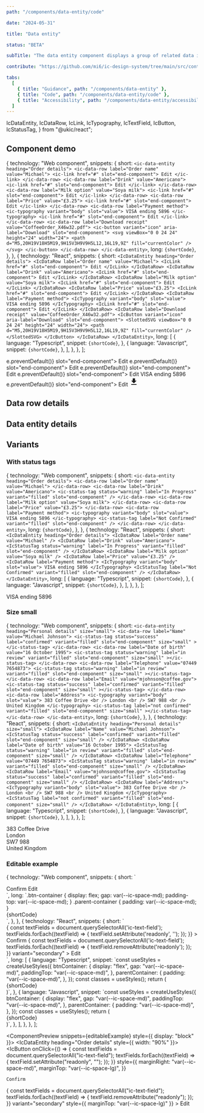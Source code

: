 ```yaml
---
path: "/components/data-entity/code"

date: "2024-05-31"

title: "Data entity"

status: "BETA"

subTitle: "The data entity component displays a group of related data in a consistent and easy to consume way."

contribute: "https://github.com/mi6/ic-design-system/tree/main/src/content/structured/components/data-entity"

tabs:
  [
    { title: "Guidance", path: "/components/data-entity" },
    { title: "Code", path: "/components/data-entity/code" },
    { title: "Accessibility", path: "/components/data-entity/accessibility" },
  ]
---
```


  IcDataEntity,
  IcDataRow,
  IcLink,
  IcTypography,
  IcTextField,
  IcButton,
  IcStatusTag,
} from "@ukic/react";

## Component demo

  {
    technology: "Web component",
    snippets: {
      short: `<ic-data-entity heading="Order details">
  <ic-data-row label="Order name" value="Michael">
    <ic-link href="#" slot="end-component">
      Edit
    </ic-link>
  </ic-data-row>
  <ic-data-row label="Drink" value="Americano">
    <ic-link href="#" slot="end-component">
      Edit
    </ic-link>
  </ic-data-row>
  <ic-data-row label="Milk option" value="Soya milk">
    <ic-link href="#" slot="end-component">
      Edit
    </ic-link>
  </ic-data-row>
  <ic-data-row label="Price" value="£3.25">
    <ic-link href="#" slot="end-component">
      Edit
    </ic-link>
  </ic-data-row>
  <ic-data-row label="Payment method">
    <ic-typography variant="body" slot="value">
      VISA ending 5896
    </ic-typography>
    <ic-link href="#" slot="end-component">
      Edit
    </ic-link>
  </ic-data-row>
  <ic-data-row label="Download receipt" value="CoffeeOrder_X46w32.pdf">
    <ic-button variant="icon" aria-label="Download" slot="end-component">
      <svg viewBox="0 0 24 24" height="24" width="24">
        <path
          d="M5,20H19V18H5M19,9H15V3H9V9H5L12,16L19,9Z"
          fill="currentColor"
        />
      </svg>
    </ic-button>
  </ic-data-row>
</ic-data-entity>`,
      long: `{shortCode}`,
    },
  },
  {
    technology: "React",
    snippets: {
      short: `<IcDataEntity heading="Order details">
  <IcDataRow label="Order name" value="Michael">
    <IcLink href="#" slot="end-component">
      Edit
    </IcLink>
  </IcDataRow>
  <IcDataRow label="Drink" value="Americano">
    <IcLink href="#" slot="end-component">
      Edit
    </IcLink>
  </IcDataRow>
  <IcDataRow label="Milk option" value="Soya milk">
    <IcLink href="#" slot="end-component">
      Edit
    </IcLink>
  </IcDataRow>
  <IcDataRow label="Price" value="£3.25">
    <IcLink href="#" slot="end-component">
      Edit
    </IcLink>
  </IcDataRow>
  <IcDataRow label="Payment method">
    <IcTypography variant="body" slot="value">
      VISA ending 5896
    </IcTypography>
    <IcLink href="#" slot="end-component">
      Edit
    </IcLink>
  </IcDataRow>
  <IcDataRow label="Download receipt" value="CoffeeOrder_X46w32.pdf">
    <IcButton variant="icon" aria-label="Download" slot="end-component">
      <SlottedSVG viewBox="0 0 24 24" height="24" width="24">
        <path
          d="M5,20H19V18H5M19,9H15V3H9V9H5L12,16L19,9Z"
          fill="currentColor"
        />
      </SlottedSVG>
    </IcButton>
  </IcDataRow>
</IcDataEntity>`,
      long: [
        {
          language: "Typescript",
          snippet: `{shortCode}`,
        },
        {
          language: "Javascript",
          snippet: `{shortCode}`,
        },
      ],
    },
  },
];

<ComponentPreview snippets={snippets}>
  <IcDataEntity heading="Order details" style={{ width: "90%" }}>
    <IcDataRow label="Order name" value="Michael">
      <IcLink href="#" onClick={(e) => e.preventDefault()} slot="end-component">
        Edit
      </IcLink>
    </IcDataRow>
    <IcDataRow label="Drink" value="Americano">
      <IcLink href="#" onClick={(e) => e.preventDefault()} slot="end-component">
        Edit
      </IcLink>
    </IcDataRow>
    <IcDataRow label="Milk option" value="Soya milk">
      <IcLink href="#" onClick={(e) => e.preventDefault()} slot="end-component">
        Edit
      </IcLink>
    </IcDataRow>
    <IcDataRow label="Price" value="£3.25">
      <IcLink href="#" onClick={(e) => e.preventDefault()} slot="end-component">
        Edit
      </IcLink>
    </IcDataRow>
    <IcDataRow label="Payment method">
      <IcTypography variant="body" slot="value">
        VISA ending 5896
      </IcTypography>
      <IcLink href="#" onClick={(e) => e.preventDefault()} slot="end-component">
        Edit
      </IcLink>
    </IcDataRow>
    <IcDataRow label="Download receipt" value="CoffeeOrder_X46w32.pdf">
      <IcButton variant="icon" aria-label="Download" slot="end-component">
        <svg viewBox="0 0 24 24" height="24" width="24">
          <path
            d="M5,20H19V18H5M19,9H15V3H9V9H5L12,16L19,9Z"
            fill="currentColor"
          />
        </svg>
      </IcButton>
    </IcDataRow>
  </IcDataEntity>
</ComponentPreview>

## Data row details

<ComponentDetails component="ic-data-row" />

## Data entity details

<ComponentDetails component="ic-data-entity" />

## Variants

### With status tags

  {
    technology: "Web component",
    snippets: {
      short: `<ic-data-entity heading="Order details">
  <ic-data-row label="Order name" value="Michael">
  </ic-data-row>
  <ic-data-row label="Drink" value="Americano">
    <ic-status-tag
      status="warning"
      label="In Progress"
      variant="filled"
      slot="end-component"
    />
  </ic-data-row>
  <ic-data-row label="Milk option" value="Soya milk">
  </ic-data-row>
  <ic-data-row label="Price" value="£3.25">
  </ic-data-row>
  <ic-data-row label="Payment method">
    <ic-typography variant="body" slot="value">
      VISA ending 5896
    </ic-typography>
    <ic-status-tag
      label="Not Confirmed"
      variant="filled"
      slot="end-component"
    />
  </ic-data-row>
</ic-data-entity>`,
      long: `{shortCode}`,
    },
  },
  {
    technology: "React",
    snippets: {
      short: `<IcDataEntity heading="Order details">
  <IcDataRow label="Order name" value="Michael" />
  <IcDataRow label="Drink" value="Americano">
    <IcStatusTag
      status="warning"
      label="In Progress"
      variant="filled"
      slot="end-component"
    />
  </IcDataRow>
  <IcDataRow label="Milk option" value="Soya milk" />
  <IcDataRow label="Price" value="£3.25" />
  <IcDataRow label="Payment method">
    <IcTypography variant="body" slot="value">
      VISA ending 5896
    </IcTypography>
    <IcStatusTag
      label="Not Confirmed"
      variant="filled"
      slot="end-component"
    />
  </IcDataRow>
</IcDataEntity>`,
      long: [
        {
          language: "Typescript",
          snippet: `{shortCode}`,
        },
        {
          language: "Javascript",
          snippet: `{shortCode}`,
        },
      ],
    },
  },
];

<ComponentPreview snippets={withStatusTags}>
  <IcDataEntity heading="Order details" style={{ width: "90%" }}>
    <IcDataRow label="Order name" value="Michael" />
    <IcDataRow label="Drink" value="Americano">
      <IcStatusTag
        status="warning"
        label="In Progress"
        variant="filled"
        slot="end-component"
      />
    </IcDataRow>
    <IcDataRow label="Milk option" value="Soya milk" />
    <IcDataRow label="Price" value="£3.25" />
    <IcDataRow label="Payment method">
      <IcTypography variant="body" slot="value">
        VISA ending 5896
      </IcTypography>
      <IcStatusTag
        label="Not Confirmed"
        variant="filled"
        slot="end-component"
      />
    </IcDataRow>
  </IcDataEntity>
</ComponentPreview>

### Size small

  {
    technology: "Web component",
    snippets: {
      short: `<ic-data-entity heading="Personal details" size="small">
  <ic-data-row label="Name" value="Michael Johnson">
    <ic-status-tag
      status="success"
      label="confirmed"
      variant="filled"
      slot="end-component"
      size="small"
    ></ic-status-tag>
  </ic-data-row>
  <ic-data-row label="Date of birth" value="16 October 1995">
    <ic-status-tag
      status="warning"
      label="in review"
      variant="filled"
      slot="end-component"
      size="small"
    ></ic-status-tag>
  </ic-data-row>
  <ic-data-row label="Telephone" value="07449 7654873">
    <ic-status-tag
      status="warning"
      label="in review"
      variant="filled"
      slot="end-component"
      size="small"
    ></ic-status-tag>
  </ic-data-row>
  <ic-data-row label="Email" value="mjohnson@coffee.gov">
    <ic-status-tag
      status="success"
      label="confirmed"
      variant="filled"
      slot="end-component"
      size="small"
    ></ic-status-tag>
  </ic-data-row>
  <ic-data-row label="Address">
    <ic-typography variant="body" slot="value">
      383 Coffee Drive
      <br />
      London
      <br />
      SW7 988
      <br />
      United Kingdom
    </ic-typography>
    <ic-status-tag
      label="not confirmed"
      variant="filled"
      slot="end-component"
      size="small"
    ></ic-status-tag>
  </ic-data-row>
</ic-data-entity>`,
      long: `{shortCode}`,
    },
  },
  {
    technology: "React",
    snippets: {
      short: `<IcDataEntity heading="Personal details" size="small">
  <IcDataRow label="Name" value="Michael Johnson">
    <IcStatusTag
      status="success"
      label="confirmed"
      variant="filled"
      slot="end-component"
      size="small"
    />
  </IcDataRow>
  <IcDataRow label="Date of birth" value="16 October 1995">
    <IcStatusTag
      status="warning"
      label="in review"
      variant="filled"
      slot="end-component"
      size="small"
    />
  </IcDataRow>
  <IcDataRow label="Telephone" value="07449 7654873">
    <IcStatusTag
      status="warning"
      label="in review"
      variant="filled"
      slot="end-component"
      size="small"
    />
  </IcDataRow>
  <IcDataRow label="Email" value="mjohnson@coffee.gov">
    <IcStatusTag
      status="success"
      label="confirmed"
      variant="filled"
      slot="end-component"
      size="small"
    />
  </IcDataRow>
  <IcDataRow label="Address">
    <IcTypography variant="body" slot="value">
      383 Coffee Drive
      <br />
      London
      <br />
      SW7 988
      <br />
      United Kingdom
    </IcTypography>
    <IcStatusTag
      label="not confirmed"
      variant="filled"
      slot="end-component"
      size="small"
    />
  </IcDataRow>
</IcDataEntity>`,
      long: [
        {
          language: "Typescript",
          snippet: `{shortCode}`,
        },
        {
          language: "Javascript",
          snippet: `{shortCode}`,
        },
      ],
    },
  },
];

<ComponentPreview snippets={smallSnippet}>
  <IcDataEntity
    heading="Personal details"
    size="small"
    style={{ width: "90%" }}
  >
    <IcDataRow label="Name" value="Michael Johnson" />
    <IcDataRow label="Date of birth" value="16 October 1995" />
    <IcDataRow label="Telephone" value="07449 7654873" />
    <IcDataRow label="Email" value="mjohnson@coffee.gov" />
    <IcDataRow label="Address">
      <IcTypography variant="body" slot="value">
        383 Coffee Drive
        <br />
        London
        <br />
        SW7 988
        <br />
        United Kingdom
      </IcTypography>
    </IcDataRow>
  </IcDataEntity>
</ComponentPreview>

### Editable example

  {
    technology: "Web component",
    snippets: {
      short: `<ic-data-entity heading="Order details">
  <ic-data-row label="Order name"> 
    <ic-text-field 
      slot="value" 
      label="Order name" 
      value="Michael"
      readonly="true"
      hide-label="true"
      full-width="true"
    />
  </ic-data-row>
  <ic-data-row label="Drink">
    <ic-text-field 
      slot="value" 
      label="Drink" 
      value="Americano"
      readonly="true"
      hide-label="true"
      full-width="true"
    />
  </ic-data-row>
  <ic-data-row label="Milk option">
    <ic-text-field 
      slot="value" 
      label="Milk option" 
      value="Soya milk"
      readonly="true"
      hide-label="true"
      full-width="true"
    />
  </ic-data-row>
  <ic-data-row label="Price">
    <ic-text-field 
      slot="value" 
      label="Price" 
      value="£3.25"
      readonly="true"
      hide-label="true"
      full-width="true"
    />
  </ic-data-row>
  <ic-data-row label="Payment method">
    <ic-text-field 
      slot="value" 
      label="Payment method" 
      value="VISA ending 5896"
      readonly="true"
      hide-label="true"
      full-width="true"
    />
  </ic-data-row>
</ic-data-entity>
<div class="btn-container">
  <ic-button id="confirm-button">
    Confirm
  </ic-button>
  <ic-button id="edit-button" variant="secondary">
    Edit
  </ic-button>
</div>`,
      long: `.btn-container {
    display: flex;
    gap: var(--ic-space-md);
    padding-top: var(--ic-space-md);
  }
  .parent-container {
    padding: var(--ic-space-md);
  }
</style>
<body>
  <div class="parent-container">
    {shortCode}
  </div>
  <script>
    const textFields = document.querySelectorAll('ic-text-field');
    const confirmBtn = document.querySelector('#confirm-button');
    confirmBtn.addEventListener('click', () => {
      textFields.forEach((textField) => {
        textField.setAttribute('readonly', '');
      });
    });
    const editBtn = document.querySelector('#edit-button');
    editBtn.addEventListener('click', () => {
      textFields.forEach((textField) => {
        textField.removeAttribute('readonly');
      });
    });
  </script>`,
    },
  },
  {
    technology: "React",
    snippets: {
      short: `<IcDataEntity heading="Order details">
  <IcDataRow label="Order name">
    <IcTextField
      slot="value"
      label="Order name"
      value="Michael"
      readonly
      hideLabel
      fullWidth
    />
  </IcDataRow>
  <IcDataRow label="Drink" value="Americano">
    <IcTextField
      slot="value"
      label="Drink"
      value="Americano"
      readonly
      hideLabel
      fullWidth
    />
  </IcDataRow>
  <IcDataRow label="Milk option" value="Soya milk">
    <IcTextField
      slot="value"
      label="Milk option"
      value="Soya milk"
      readonly
      hideLabel
      fullWidth
    />
  </IcDataRow>
  <IcDataRow label="Price" value="£3.25">
    <IcTextField
      slot="value"
      label="Price"
      value="£3.25"
      readonly
      hideLabel
      fullWidth
    />
  </IcDataRow>
  <IcDataRow label="Payment method">
    <IcTextField
      slot="value"
      label="Payment method"
      value="VISA ending 5896"
      readonly
      hideLabel
      fullWidth
    />
  </IcDataRow>
</IcDataEntity>
<div className={classes.btnContainer}>
  <IcButton
    onClick={() => {
      const textFields = document.querySelectorAll('ic-text-field');
      textFields.forEach((textField) => {
        textField.setAttribute('readonly', '');
      });
    }}
  >
    Confirm
  </IcButton>
  <IcButton
    onClick={() => {
      const textFields = document.querySelectorAll('ic-text-field');
      textFields.forEach((textField) => {
        textField.removeAttribute('readonly');
      });
    }}
    variant="secondary"
  >
    Edit
  </IcButton>
</div>`,
      long: [
        {
          language: "Typescript",
          snippet: `const useStyles = createUseStyles({
  btnContainer: {
    display: "flex",
    gap: "var(--ic-space-md)",
    paddingTop: "var(--ic-space-md)",
  },
  parentContainer: {
    padding: "var(--ic-space-md)",
  },
});
const classes = useStyles();
return ( 
  <div className={classes.parentContainer}>
    {shortCode}
  </div>
)`,
        },
        {
          language: "Javascript",
          snippet: `const useStyles = createUseStyles({
  btnContainer: {
    display: "flex",
    gap: "var(--ic-space-md)",
    paddingTop: "var(--ic-space-md)",
  },
  parentContainer: {
    padding: "var(--ic-space-md)",
  },
});
const classes = useStyles();
return ( 
  <div className={classes.parentContainer}>
    {shortCode}
  </div>
)`,
        },
      ],
    },
  },
];

<ComponentPreview snippets={editableExample} style={{ display: "block" }}>
  <IcDataEntity heading="Order details" style={{ width: "90%" }}>
    <IcDataRow label="Order name">
      <IcTextField
        slot="value"
        label="Order name"
        value="Michael"
        readonly
        hideLabel
        fullWidth
      />
    </IcDataRow>
    <IcDataRow label="Drink" value="Americano">
      <IcTextField
        slot="value"
        label="Drink"
        value="Americano"
        readonly
        hideLabel
        fullWidth
      />
    </IcDataRow>
    <IcDataRow label="Milk option" value="Soya milk">
      <IcTextField
        slot="value"
        label="Milk option"
        value="Soya milk"
        readonly
        hideLabel
        fullWidth
      />
    </IcDataRow>
    <IcDataRow label="Price" value="£3.25">
      <IcTextField
        slot="value"
        label="Price"
        value="£3.25"
        readonly
        hideLabel
        fullWidth
      />
    </IcDataRow>
    <IcDataRow label="Payment method">
      <IcTextField
        slot="value"
        label="Payment method"
        value="VISA ending 5896"
        readonly
        hideLabel
        fullWidth
      />
    </IcDataRow>
  </IcDataEntity>
  <IcButton
    onClick={() => {
      const textFields = document.querySelectorAll("ic-text-field");
      textFields.forEach((textField) => {
        textField.setAttribute("readonly", "");
      });
    }}
    style={{
      marginRight: "var(--ic-space-md)",
      marginTop: "var(--ic-space-lg)",
    }}
  >
    Confirm
  </IcButton>
  <IcButton
    onClick={() => {
      const textFields = document.querySelectorAll("ic-text-field");
      textFields.forEach((textField) => {
        textField.removeAttribute("readonly");
      });
    }}
    variant="secondary"
    style={{ marginTop: "var(--ic-space-lg)" }}
  >
    Edit
  </IcButton>
</ComponentPreview>
